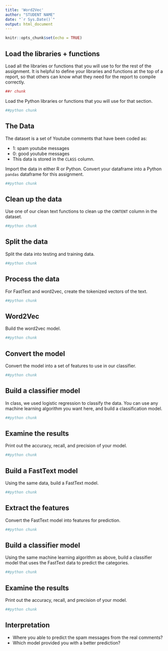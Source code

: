 ```yaml
---
title: 'Word2Vec'
author: "STUDENT NAME"
date: "`r Sys.Date()`"
output: html_document
---
```


```r
knitr::opts_chunk$set(echo = TRUE)
```

## Load the libraries + functions

Load all the libraries or functions that you will use to for the rest of the assignment. It is helpful to define your libraries and functions at the top of a report, so that others can know what they need for the report to compile correctly.

```r
##r chunk
```

Load the Python libraries or functions that you will use for that section. 

```python
##python chunk

```

## The Data

The dataset is a set of Youtube comments that have been coded as:

  - 1: spam youtube messages 
  - 0: good youtube messages
  - This data is stored in the `CLASS` column.

Import the data in either R or Python. Convert your dataframe into a Python `pandas` dataframe for this assignment. 

```python
##python chunk

```

## Clean up the data

Use one of our clean text functions to clean up the `CONTENT` column in the dataset. 

```python
##python chunk

```

## Split the data

Split the data into testing and training data.

```python
##python chunk

```

## Process the data

For FastText and word2vec, create the tokenized vectors of the text.

```python
##python chunk

```

## Word2Vec

Build the word2vec model.

```python
##python chunk

```

## Convert the model

Convert the model into a set of features to use in our classifier. 

```python
##python chunk

```

## Build a classifier model

In class, we used logistic regression to classify the data. You can use any machine learning algorithm you want here, and build a classification model. 

```python
##python chunk

```

## Examine the results

Print out the accuracy, recall, and precision of your model.

```python
##python chunk

```

## Build a FastText model

Using the same data, build a FastText model.

```python
##python chunk

```

## Extract the features

Convert the FastText model into features for prediction.

```python
##python chunk

```

## Build a classifier model

Using the same machine learning algorithm as above, build a classifier model that uses the FastText data to predict the categories.

```python
##python chunk

```

## Examine the results

Print out the accuracy, recall, and precision of your model.

```python
##python chunk

```

## Interpretation 

- Where you able to predict the spam messages from the real comments? 
- Which model provided you with a better prediction?